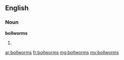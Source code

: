 ==English==

===Noun===
'''bollworms'''

# {{plural of|bollworm}}

[[ar:bollworms]]
[[fr:bollworms]]
[[mg:bollworms]]
[[my:bollworms]]